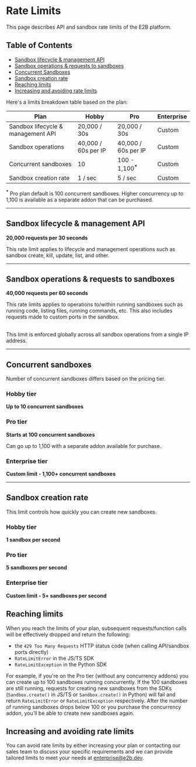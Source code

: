 # Rate Limits

This page describes API and sandbox rate limits of the E2B platform.

## Table of Contents

- [Sandbox lifecycle & management API](#sandbox-lifecycle-and-management-api)
- [Sandbox operations & requests to sandboxes](#sandbox-operations-and-requests-to-sandboxes)
- [Concurrent Sandboxes](#concurrent-sandboxes)
- [Sandbox creation rate](#sandbox-creation-rate)
- [Reaching limits](#reaching-limits)
- [Increasing and avoiding rate limits](#increasing-and-avoiding-rate-limits)

Here's a limits breakdown table based on the plan:

<table style={{ border: '2px solid #FFB766', borderCollapse: 'collapse' }}>
  <thead>
    <tr style={{ background: '#000', color: 'white' }}>
      <th style={{ textAlign: 'left', padding: '8px', borderRight: '2px solid #FFB766', border: '2px solid #FFB766' }}>Plan</th>
      <th style={{ textAlign: 'center', padding: '8px', borderRight: '2px solid #FFB766', border: '2px solid #FFB766' }}>Hobby</th>
      <th style={{ textAlign: 'center', padding: '8px', borderRight: '2px solid #FFB766', border: '2px solid #FFB766' }}>Pro</th>
      <th style={{ textAlign: 'center', padding: '8px', border: '2px solid #FFB766' }}>Enterprise</th>
    </tr>
  </thead>
  <tbody>
    <tr>
      <td style={{ fontWeight: 'bold', padding: '8px', borderRight: '2px solid #FFB766', border: '2px solid #FFB766' }}>Sandbox lifecycle &amp; management API</td>
      <td style={{ textAlign: 'center', padding: '8px', borderRight: '2px solid #FFB766', border: '2px solid #FFB766' }}>20,000 / 30s</td>
      <td style={{ textAlign: 'center', padding: '8px', borderRight: '2px solid #FFB766', border: '2px solid #FFB766' }}>20,000 / 30s</td>
      <td style={{ textAlign: 'center', padding: '8px', border: '2px solid #FFB766' }}>Custom</td>
    </tr>
    <tr>
      <td style={{ fontWeight: 'bold', padding: '8px', borderRight: '2px solid #FFB766', border: '2px solid #FFB766' }}>Sandbox operations</td>
      <td style={{ textAlign: 'center', padding: '8px', borderRight: '2px solid #FFB766', border: '2px solid #FFB766' }}>40,000 / 60s per IP</td>
      <td style={{ textAlign: 'center', padding: '8px', borderRight: '2px solid #FFB766', border: '2px solid #FFB766' }}>40,000 / 60s per IP</td>
      <td style={{ textAlign: 'center', padding: '8px', border: '2px solid #FFB766' }}>Custom</td>
    </tr>
    <tr>
      <td style={{ fontWeight: 'bold', padding: '8px', borderRight: '2px solid #FFB766', border: '2px solid #FFB766' }}>Concurrent sandboxes</td>
      <td style={{ textAlign: 'center', padding: '8px', borderRight: '2px solid #FFB766', border: '2px solid #FFB766' }}>10</td>
      <td style={{ textAlign: 'center', padding: '8px', borderRight: '2px solid #FFB766', border: '2px solid #FFB766' }}>100 - 1,100<b><sup>*</sup></b></td>
      <td style={{ textAlign: 'center', padding: '8px', border: '2px solid #FFB766' }}>Custom</td>
    </tr>
    <tr>
      <td style={{ fontWeight: 'bold', padding: '8px', borderRight: '2px solid #FFB766', border: '2px solid #FFB766' }}>Sandbox creation rate</td>
      <td style={{ textAlign: 'center', padding: '8px', borderRight: '2px solid #FFB766', border: '2px solid #FFB766' }}>1 / sec</td>
      <td style={{ textAlign: 'center', padding: '8px', borderRight: '2px solid #FFB766', border: '2px solid #FFB766' }}>5 / sec</td>
      <td style={{ textAlign: 'center', padding: '8px', border: '2px solid #FFB766' }}>Custom</td>
    </tr>
  </tbody>
</table>

<Note>
  <b><sup>*</sup></b> Pro plan default is 100 concurrent sandboxes. Higher concurrency up to 1,100 is available as a separate addon that can be purchased.
</Note>

---

## Sandbox lifecycle & management API

**20,000 requests per 30 seconds**

This rate limit applies to lifecycle and management operations such as sandbox create, kill, update, list, and other.

---

## Sandbox operations & requests to sandboxes

**40,000 requests per 60 seconds**

This rate limits applies to operations to/within running sandboxes such as running code, listing files, running commands, etc.
This also includes requests made to custom ports in the sandbox.

<br/> This limit is enforced globally across all sandbox operations from a single IP address.

---

## Concurrent sandboxes

Number of concurrent sandboxes differs based on the pricing tier.

### Hobby tier
**Up to 10 concurrent sandboxes**

### Pro tier
**Starts at 100 concurrent sandboxes**

<Note>
Can go up to 1,100 with a separate addon available for purchase.
</Note>


### Enterprise tier
**Custom limit - 1,100+ concurrent sandboxes**

---

## Sandbox creation rate

This limit controls how quickly you can create new sandboxes.

### Hobby tier
**1 sandbox per second**


### Pro tier
**5 sandboxes per second**

### Enterprise tier
**Custom limit - 5+ sandboxes per second**

## Reaching limits

When you reach the limits of your plan, subsequent requests/function calls will be effectively dropped and return the following:
-  the `429 Too Many Requests` HTTP status code (when calling API/sandbox ports directly)
- `RateLimitError` in the JS/TS SDK
- `RateLimitException` in the Python SDK

For example, if you're on the Pro tier (without any concurrency addons) you can create up to 100 sandboxes running concurrently.
If the 100 sandboxes are still running, requests for creating new sandboxes from the SDKs (`Sandbox.create()` in JS/TS or `Sandbox.create()` in Python) will fail and return `RateLimitError` or `RateLimitException` respectively.
After the number of running sandboxes drops below 100 or you purchase the concurrency addon, you'll be able to create new sandboxes again.

## Increasing and avoiding rate limits

You can avoid rate limits by either increasing your plan or contacting our sales team to discuss your specific requirements and we can provide tailored limits to meet your needs at [enterprise@e2b.dev](mailto:enterprise@e2b.dev).
